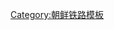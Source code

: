 {{鐵道路線|
| 模板名稱 = 殷山線
| 名稱 = [[殷山線]]
| 代表色 = blue
| 背景顏色 = #FFE8EA
| 車站列表 = [[殷山站|殷山]] - [[鹤山站 (平安南道)|鹤山]] - [[大乾站|大乾]]}}<noinclude>
[[Category:朝鲜铁路模板]]

</noinclude>